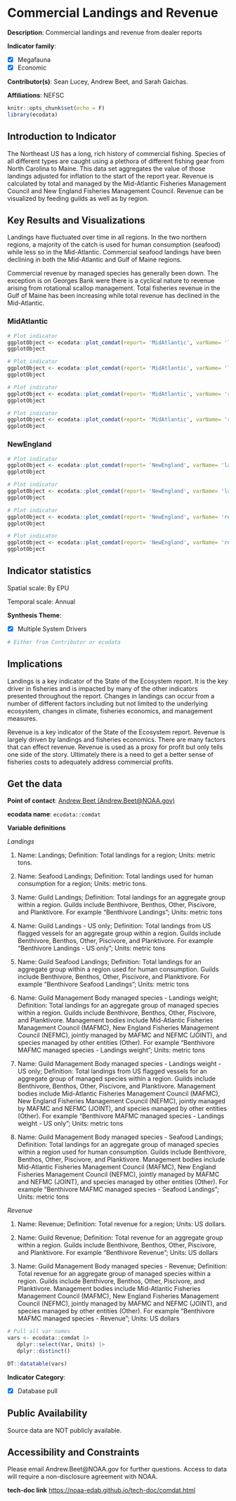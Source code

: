 # Commercial Landings and Revenue {#comdat}

**Description**: Commercial landings and revenue from dealer reports

**Indicator family**: 

- [X] Megafauna
- [X] Economic


**Contributor(s)**: Sean Lucey, Andrew Beet, and Sarah Gaichas.

**Affiliations**: NEFSC

```r
knitr::opts_chunk$set(echo = F)
library(ecodata)
```
## Introduction to Indicator
The Northeast US has a long, rich history of commercial fishing. Species of all different types are caught using a plethora of different fishing gear from North Carolina to Maine. This data set aggregates the value of those landings adjusted for inflation to the start of the report year.  Revenue is calculated by total and managed by the Mid-Atlantic Fisheries Management Council and New England Fisheries Management Council. Revenue can be visualized by feeding guilds as well as by region.

## Key Results and Visualizations
Landings have fluctuated over time in all regions.  In the two northern regions, a majority of the catch is used for human consumption (seafood) while less so in the Mid-Atlantic.  Commercial seafood landings have been declining in both the Mid-Atlantic and Gulf of Maine regions.

Commercial revenue by managed species has generally been down.  The exception is on Georges Bank were there is a cyclical nature to revenue arising from rotational scallop management.  Total fisheries revenue in the Gulf of Maine has been increasing while total revenue has declined in the Mid-Atlantic.

### MidAtlantic

```r
# Plot indicator
ggplotObject <- ecodata::plot_comdat(report= 'MidAtlantic', varName= 'landings', plottype = 'total')
ggplotObject
```

```r
# Plot indicator
ggplotObject <- ecodata::plot_comdat(report= 'MidAtlantic', varName= 'landings', plottype = 'guild')
ggplotObject
```

```r
# Plot indicator
ggplotObject <- ecodata::plot_comdat(report= 'MidAtlantic', varName= 'revenue', plottype = 'total')
ggplotObject
```

```r
# Plot indicator
ggplotObject <- ecodata::plot_comdat(report= 'MidAtlantic', varName= 'revenue', plottype = 'guild')
ggplotObject
```

### NewEngland

```r
# Plot indicator
ggplotObject <- ecodata::plot_comdat(report= 'NewEngland', varName= 'landings', plottype = 'total')
ggplotObject
```

```r
# Plot indicator
ggplotObject <- ecodata::plot_comdat(report= 'NewEngland', varName= 'landings', plottype = 'guild')
ggplotObject
```

```r
# Plot indicator
ggplotObject <- ecodata::plot_comdat(report= 'NewEngland', varName= 'revenue', plottype = 'total')
ggplotObject
```

```r
# Plot indicator
ggplotObject <- ecodata::plot_comdat(report= 'NewEngland', varName= 'revenue', plottype = 'guild')
ggplotObject
```


## Indicator statistics 
Spatial scale: By EPU

Temporal scale: Annual

**Synthesis Theme**:

- [X] Multiple System Drivers


```r
# Either from Contributor or ecodata
```

## Implications
Landings is a key indicator of the State of the Ecosystem report.  It is the key driver in fisheries and is impacted by many of the other indicators presented throughout the report.  Changes in landings can occur from a number of different factors including but not limited to the underlying ecosystem, changes in climate, fisheries economics, and management measures.

Revenue is a key indicator of the State of the Ecosystem report. Revenue is largely driven by landings and fisheries economics.  There are many factors that can effect revenue.  Revenue is used as a proxy for profit but only tells one side of the story.  Ultimately there is a need to get a better sense of fisheries costs to adequately address commercial profits.

## Get the data

**Point of contact**: [Andrew Beet (Andrew.Beet@NOAA.gov)](mailto:Andrew Beet (Andrew.Beet@NOAA.gov)){.email}

**ecodata name**: `ecodata::comdat`

**Variable definitions**

*Landings*  1) Name: Landings; Definition: Total landings for a region; Units: metric tons.  
2) Name: Seafood Landings; Definition: Total landings used for human consumption for a region; Units: metric tons. 
3) Name: Guild Landings; Definition: Total landings for an aggregate group within a region.  Guilds include Benthivore, Benthos, Other, Piscivore, and Planktivore.  For example "Benthivore Landings"; Units: metric tons 
4) Name: Guild Landings - US only; Definition: Total landings from US flagged vessels for an aggregate group within a region.  Guilds include Benthivore, Benthos, Other, Piscivore, and Planktivore.  For example "Benthivore Landings - US only"; Units: metric tons 
5) Name: Guild Seafood Landings; Definition: Total landings for an aggregate group within a region used for human consumption.  Guilds include Benthivore, Benthos, Other, Piscivore, and Planktivore.  For example "Benthivore Seafood Landings"; Units: metric tons 
6) Name: Guild Management Body managed species - Landings weight; Definition: Total landings for an aggregate group of managed species within a region.  Guilds include Benthivore, Benthos, Other, Piscivore, and Planktivore.  Management bodies include Mid-Atlantic Fisheries Management Council (MAFMC), New England Fisheries Management Council (NEFMC), jointly managed by MAFMC and NEFMC (JOINT), and species managed by other entities (Other). For example "Benthivore MAFMC managed species - Landings weight"; Units: metric tons 
7) Name: Guild Management Body managed species - Landings weight - US only; Definition: Total landings from US flagged vessels for an aggregate group of managed species within a region.  Guilds include Benthivore, Benthos, Other, Piscivore, and Planktivore.  Management bodies include Mid-Atlantic Fisheries Management Council (MAFMC), New England Fisheries Management Council (NEFMC), jointly managed by MAFMC and NEFMC (JOINT), and species managed by other entities (Other). For example "Benthivore MAFMC managed species - Landings weight - US only"; Units: metric tons 
8) Name: Guild Management Body managed species - Seafood Landings; Definition: Total landings for an aggregate group of managed species within a region used for human consumption.  Guilds include Benthivore, Benthos, Other, Piscivore, and Planktivore.  Management bodies include Mid-Atlantic Fisheries Management Council (MAFMC), New England Fisheries Management Council (NEFMC), jointly managed by MAFMC and NEFMC (JOINT), and species managed by other entities (Other). For example "Benthivore MAFMC managed species - Seafood Landings"; Units: metric tons 
 *Revenue*  1) Name: Revenue; Definition: Total revenue for a region; Units: US dollars. 
2) Name: Guild Revenue; Definition: Total revenue for an aggregate group within a region. Guilds include Benthivore, Benthos, Other, Piscivore, and Planktivore. For example "Benthivore Revenue"; Units: US dollars 
3) Name: Guild Management Body managed species - Revenue; Definition: Total revenue for an aggregate group of managed species within a region. Guilds include Benthivore, Benthos, Other, Piscivore, and Planktivore. Management bodies include Mid-Atlantic Fisheries Management Council (MAFMC), New England Fisheries Management Council (NEFMC), jointly managed by MAFMC and NEFMC (JOINT), and species managed by other entities (Other). For example "Benthivore MAFMC managed species - Revenue"; Units: US dollars

```r
# Pull all var names
vars <- ecodata::comdat |>
   dplyr::select(Var, Units) |>
   dplyr::distinct()

DT::datatable(vars)
```
**Indicator Category**:

- [X] Database pull


## Public Availability

Source data are NOT publicly available.

## Accessibility and Constraints

Please email Andrew.Beet@NOAA.gov for further questions.  Access to data will require a non-disclosure agreement with NOAA.

**tech-doc link**
<https://noaa-edab.github.io/tech-doc/comdat.html>

